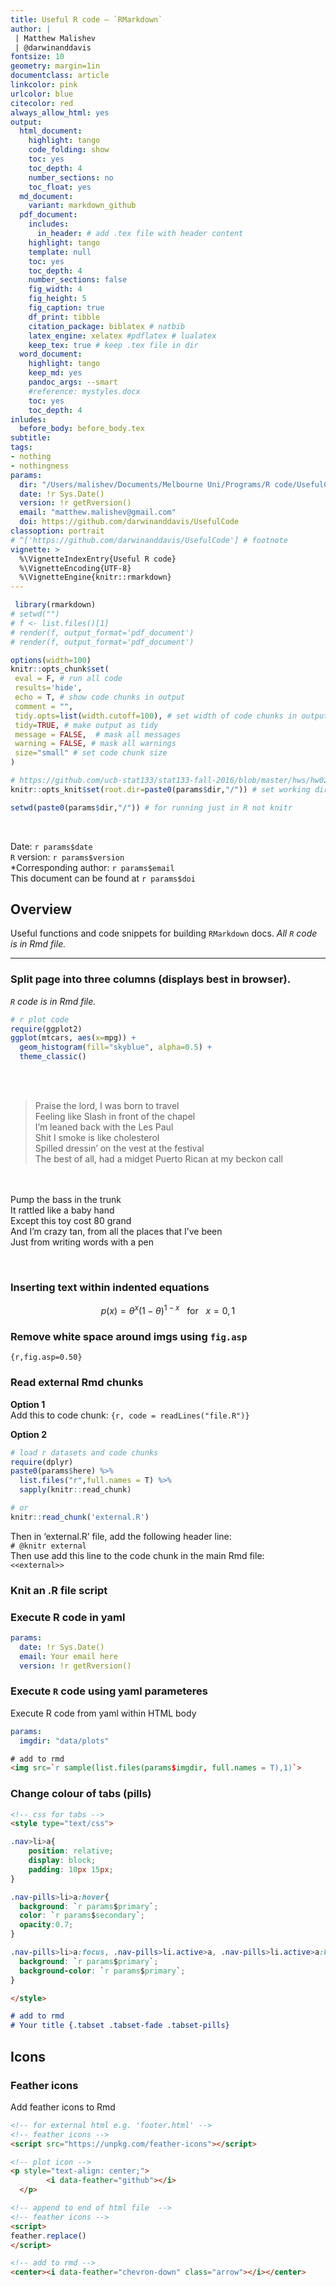 ```yaml
---
title: Useful R code — `RMarkdown`  
author: |
 | Matthew Malishev
 | @darwinanddavis 
fontsize: 10
geometry: margin=1in
documentclass: article
linkcolor: pink
urlcolor: blue
citecolor: red
always_allow_html: yes
output:
  html_document:
    highlight: tango
    code_folding: show
    toc: yes
    toc_depth: 4
    number_sections: no
    toc_float: yes
  md_document: 
    variant: markdown_github
  pdf_document:
    includes:
      in_header: # add .tex file with header content
    highlight: tango
    template: null
    toc: yes
    toc_depth: 4
    number_sections: false
    fig_width: 4
    fig_height: 5
    fig_caption: true
    df_print: tibble 
    citation_package: biblatex # natbib
    latex_engine: xelatex #pdflatex # lualatex
    keep_tex: true # keep .tex file in dir 
  word_document:
    highlight: tango
    keep_md: yes
    pandoc_args: --smart
    #reference: mystyles.docx
    toc: yes
    toc_depth: 4
inludes:
  before_body: before_body.tex
subtitle: 
tags:
- nothing
- nothingness
params: 
  dir: "/Users/malishev/Documents/Melbourne Uni/Programs/R code/UsefulCode"
  date: !r Sys.Date()
  version: !r getRversion()
  email: "matthew.malishev@gmail.com"
  doi: https://github.com/darwinanddavis/UsefulCode
classoption: portrait
# ^['https://github.com/darwinanddavis/UsefulCode'] # footnote
vignette: >
  %\VignetteIndexEntry{Useful R code}
  %\VignetteEncoding{UTF-8}
  %\VignetteEngine{knitr::rmarkdown}
---
```


<script type="text/x-mathjax-config">
  MathJax.Hub.Config({ TeX: { equationNumbers: {autoNumber: "all"} } });
</script>

```r
 library(rmarkdown)
# setwd("")
# f <- list.files()[1]
# render(f, output_format='pdf_document')
# render(f, output_format='pdf_document')
```

```r
options(width=100)
knitr::opts_chunk$set(
 eval = F, # run all code
 results='hide',
 echo = T, # show code chunks in output
 comment = "",
 tidy.opts=list(width.cutoff=100), # set width of code chunks in output
 tidy=TRUE, # make output as tidy
 message = FALSE,  # mask all messages
 warning = FALSE, # mask all warnings 
 size="small" # set code chunk size
)

# https://github.com/ucb-stat133/stat133-fall-2016/blob/master/hws/hw02-tables-ggplot.Rmd
knitr::opts_knit$set(root.dir=paste0(params$dir,"/")) # set working dir

setwd(paste0(params$dir,"/")) # for running just in R not knitr
```

\  

Date: `r params$date`  
`R` version: `r params$version`  
*Corresponding author: `r params$email`  
This document can be found at `r params$doi`

\newpage  

## Overview

Useful functions and code snippets for building `RMarkdown` docs. _All `R` code is in Rmd file._       


<!-- ———————————————————————————————————————————————————————————————————————————— -->
***  
### Split page into three columns (displays best in browser).  
_`R` code is in Rmd file._    

<!-- #https://holtzy.github.io/Pimp-my-rmd/ -->
<div class = "row">

<div class = "col-md-4">
```r
# r plot code
require(ggplot2)
ggplot(mtcars, aes(x=mpg)) + 
  geom_histogram(fill="skyblue", alpha=0.5) + 
  theme_classic()
```
</div>
  
<div class = "col-md-4">
<br><br>  

>Praise the lord, I was born to travel  
>Feeling like Slash in front of the chapel  
>I'm leaned back with the Les Paul  
>Shit I smoke is like cholesterol  
>Spilled dressin' on the vest at the festival  
>The best of all, had a midget Puerto Rican at my beckon call

</div>
  
<div class = "col-md-4">
<br><br>
Pump the bass in the trunk  
It rattled like a baby hand  
Except this toy cost 80 grand  
And I'm crazy tan, from all the places that I've been  
Just from writing words with a pen  

</div>
<!-- close div -->
</div> 

<!-- ———————————————————————————————————————————————————————————————————————————— -->
\  
\  

### Inserting text within indented equations    
$$
p(x) = \theta^{x} (1 - \theta)^{1-x} ~~\mbox{ for }~~x = 0,1  
$$

### Remove white space around imgs using `fig.asp`
`{r,fig.asp=0.50}`  

### Read external Rmd chunks   
<!-- https://stackoverflow.com/questions/52397430/include-code-from-an-external-r-script-run-in-display-both-code-and-output -->

**Option 1**  
Add this to code chunk: `{r, code = readLines("file.R")}`  

**Option 2**
<!-- live example in 'olympics.Rmd' -->
```r
# load r datasets and code chunks 
require(dplyr)
paste0(params$here) %>% 
  list.files("r",full.names = T) %>%
  sapply(knitr::read_chunk)

# or 
knitr::read_chunk('external.R')
```

Then in 'external.R' file, add the following header line:   
`# @knitr external`    
Then use add this line to the code chunk in the main Rmd file:   
`<<external>>`  


### Knit an .R file script    
<!-- https://twitter.com/jamespwr/status/1389916296171724803 -->

### Execute R code in yaml

```yaml
params:
  date: !r Sys.Date()
  email: Your email here
  version: !r getRversion()
```


### Execute `R` code using yaml parameteres
Execute R code from yaml within HTML body   
```yaml
params:
  imgdir: "data/plots"
```

```html
# add to rmd
<img src=`r sample(list.files(params$imgdir, full.names = T),1)`>
```

### Change colour of tabs (pills)  

```html
<!-- css for tabs -->
<style type="text/css">

.nav>li>a{
    position: relative;
    display: block;
    padding: 10px 15px;
}

.nav-pills>li>a:hover{
  background: `r params$primary`;
  color: `r params$secondary`;
  opacity:0.7;
}

.nav-pills>li>a:focus, .nav-pills>li.active>a, .nav-pills>li.active>a:hover, .nav-pills>li.active>a:focus {
  background: `r params$primary`;
  background-color: `r params$primary`;
}

</style>
```

```markdown
# add to rmd
# Your title {.tabset .tabset-fade .tabset-pills}  

```



## Icons  

### Feather icons 

Add feather icons to Rmd
<!-- (see footer.html in Olympics example) -->
```html
<!-- for external html e.g. 'footer.html' -->
<!-- feather icons -->
<script src="https://unpkg.com/feather-icons"></script>

<!-- plot icon -->
<p style="text-align: center;">
    	<i data-feather="github"></i> 
  </p>

<!-- append to end of html file  -->  
<!-- feather icons -->
<script>
feather.replace()
</script>
```

```html
<!-- add to rmd -->
<center><i data-feather="chevron-down" class="arrow"></i></center>
```




